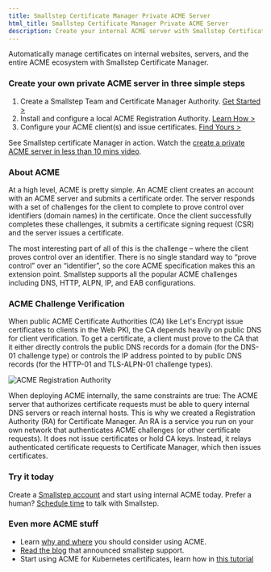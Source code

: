 ```yaml
---
title: Smallstep Certificate Manager Private ACME Server
html_title: Smallstep Certificate Manager Private ACME Server
description: Create your internal ACME server with Smallstep Certificate Manager. 
---
```



Automatically manage certificates on internal websites, servers, and the entire ACME ecosystem with Smallstep Certificate Manager. 

### Create your own private ACME server in three simple steps
1. Create a Smallstep Team and Certificate Manager Authority. [Get Started >](https://smallstep.com/signup?product=cm)
2. Install and configure a local ACME Registration Authority. [Learn How >](https://smallstep.com/docs/registration-authorities/acme-for-certificate-manager)
3. Configure your ACME client(s) and issue certificates. [Find Yours >](https://smallstep.com/docs/tutorials/acme-protocol-acme-clients) 

<Alert severity="info">
  <div>
    See Smallstep certificate Manager in action. Watch the <a href="https://u.step.sm/how-to-CM-private-ACME-server">create a private ACME server in less than 10 mins video</a>.
  </div>
</Alert>

### About ACME
At a high level, ACME is pretty simple. An ACME client creates an account with an ACME server and submits a certificate order. The server responds with a set of challenges for the client to complete to prove control over identifiers (domain names) in the certificate. Once the client successfully completes these challenges, it submits a certificate signing request (CSR) and the server issues a certificate.

The most interesting part of all of this is the challenge – where the client proves control over an identifier. There is no single standard way to “prove control” over an “identifier”, so the core ACME specification makes this an extension point. Smallstep supports all the popular ACME challenges including DNS, HTTP, ALPN, IP, and EAB configurations. 

### ACME Challenge Verification
When public ACME Certificate Authorities (CA) like Let's Encrypt issue certificates to clients in the Web PKI, the CA depends heavily on public DNS for client verification. To get a certificate, a client must prove to the CA that it either directly controls the public DNS records for a domain (for the DNS-01 challenge type) or controls the IP address pointed to by public DNS records (for the HTTP-01 and TLS-ALPN-01 challenge types).

![ACME Registration Authority](/graphics/ia-cloud-ra-challenge-client.svg "In this example, the Smallstep ACME RA runs within the local network or VPC and responds to ACME requests from internal infrastructure and workloads. The RA accepts ACME orders and authenticates requests by verifying an ACME challenge. Upon verification, a CSR is securely passed to the Issuing Authority to sign and catalog.")

When deploying ACME internally, the same constraints are true: The ACME server that authorizes certificate requests must be able to query internal DNS servers or reach internal hosts. This is why we created a Registration Authority (RA) for Certificate Manager. An RA is a service you run on your own network that authenticates ACME challenges (or other certificate requests). It does not issue certificates or hold CA keys. Instead, it relays authenticated certificate requests to Certificate Manager, which then issues certificates. 

### Try it today

Create a [Smallstep account](https://smallstep.com/signup?product=cm) and start using internal ACME today. Prefer a human? [Schedule time](https://smallstep.com/acme-form/) to talk with Smallstep. 

### Even more ACME stuff

* Learn [why and where](/blog/the-embarrassing-state-of-enterprise-acme/) you should consider using ACME.  
* [Read the blog](/blog/private-acme-server/) that announced smallstep support.
* Start using ACME for Kubernetes certificates, learn how in [this tutorial](/docs/tutorials/kubernetes-acme-ca)
